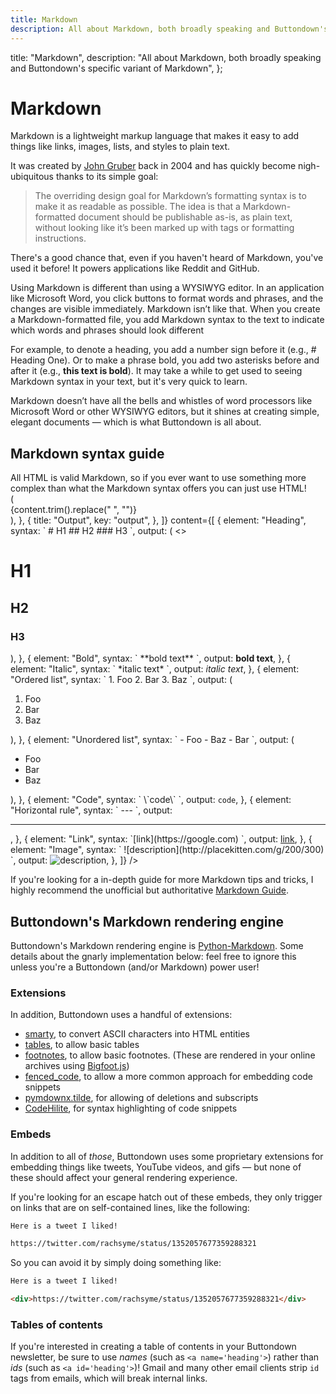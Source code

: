 ```yaml
---
title: Markdown
description: All about Markdown, both broadly speaking and Buttondown's specific variant of Markdown
---
```



  title: "Markdown",
  description:
    "All about Markdown, both broadly speaking and Buttondown's specific variant of Markdown",
};

# Markdown

Markdown is a lightweight markup language that makes it easy to add things like links, images, lists, and styles to plain text.

It was created by [John Gruber](https://daringfireball.net) back in 2004 and has quickly become nigh-ubiquitous thanks to its simple goal:

> The overriding design goal for Markdown’s formatting syntax is to make it as readable as possible. The idea is that a Markdown-formatted document should be publishable as-is, as plain text, without looking like it’s been marked up with tags or formatting instructions.

There's a good chance that, even if you haven't heard of Markdown, you've used it before! It powers applications like Reddit and GitHub.

Using Markdown is different than using a WYSIWYG editor. In an application like Microsoft Word, you click buttons to format words and phrases, and the changes are visible immediately. Markdown isn’t like that. When you create a Markdown-formatted file, you add Markdown syntax to the text to indicate which words and phrases should look different

For example, to denote a heading, you add a number sign before it (e.g., # Heading One). Or to make a phrase bold, you add two asterisks before and after it (e.g., **this text is bold**). It may take a while to get used to seeing Markdown syntax in your text, but it's very quick to learn.

Markdown doesn’t have all the bells and whistles of word processors like Microsoft Word or other WYSIWYG editors, but it shines at creating simple, elegant documents — which is what Buttondown is all about.

## Markdown syntax guide

<Notice variant="info">
  All HTML is valid Markdown, so if you ever want to use something more complex
  than what the Markdown syntax offers you can just use HTML!
</Notice>

<br />

<Table
  columns={[
    { title: "Element", key: "element" },
    {
      title: "Syntax",
      key: "syntax",
      component: (content) => (
        <div className="font-mono whitespace-pre">
          {content.trim().replace("      ", "")}
        </div>
      ),
    },
    {
      title: "Output",
      key: "output",
    },
  ]}
  content={[
    {
      element: "Heading",
      syntax: `
# H1
## H2
### H3
    `,
      output: (
        <>
          <h1>H1</h1>
          <h2>H2</h2>
          <h3>H3</h3>
        </>
      ),
    },
    {
      element: "Bold",
      syntax: `
      **bold text**
    `,
      output: <strong>bold text</strong>,
    },
    {
      element: "Italic",
      syntax: `
      *italic text*
    `,
      output: <em>italic text</em>,
    },
    {
      element: "Ordered list",
      syntax: `
1. Foo
2. Bar
3. Baz
    `,
      output: (
        <ol>
          <li>Foo</li>
          <li>Bar</li>
          <li>Baz</li>
        </ol>
      ),
    },
    {
      element: "Unordered list",
      syntax: `
- Foo
- Baz
- Bar
    `,
      output: (
        <ul>
          <li>Foo</li>
          <li>Bar</li>
          <li>Baz</li>
        </ul>
      ),
    },
    {
      element: "Code",
      syntax: `
      \`code\`
    `,
      output: <code>code</code>,
    },
    {
      element: "Horizontal rule",
      syntax: `
      ---
    `,
      output: <hr />,
    },
    {
      element: "Link",
      syntax: `[link](https://google.com)
    `,
      output: <a href="https://google.com">link</a>,
    },
    {
      element: "Image",
      syntax: `
      ![description](http://placekitten.com/g/200/300)
    `,
      output: <img src="http://placekitten.com/g/200/300" alt="description" />,
    },
  ]}
/>

If you're looking for a in-depth guide for more Markdown tips and tricks, I highly recommend the unofficial but authoritative [Markdown Guide](https://www.markdownguide.org).

## Buttondown's Markdown rendering engine

Buttondown's Markdown rendering engine is [Python-Markdown](https://github.com/Python-Markdown/markdown). Some details about the gnarly implementation below:
feel free to ignore this unless you're a Buttondown (and/or Markdown) power user!

### Extensions

In addition, Buttondown uses a handful of extensions:

- [smarty](https://python-markdown.github.io/extensions/smarty/), to convert ASCII characters into HTML entities
- [tables](https://python-markdown.github.io/extensions/tables/), to allow basic tables
- [footnotes](https://python-markdown.github.io/extensions/footnotes/), to allow basic footnotes. (These are rendered in your online archives using [Bigfoot.js](http://www.bigfootjs.com))
- [fenced_code](https://python-markdown.github.io/extensions/fenced_code_blocks/), to allow a more common approach for embedding code snippets
- [pymdownx.tilde](https://facelessuser.github.io/pymdown-extensions/extensions/tilde/), for allowing of deletions and subscripts
- [CodeHilite](https://python-markdown.github.io/extensions/code_hilite/), for syntax highlighting of code snippets

### Embeds

In addition to all of _those_, Buttondown uses some proprietary extensions for embedding things like tweets, YouTube videos, and gifs — but none of these should affect your general rendering experience.

If you're looking for an escape hatch out of these embeds, they only trigger on links that are on self-contained lines, like the following:

```markdown
Here is a tweet I liked!

https://twitter.com/rachsyme/status/1352057677359288321
```

So you can avoid it by simply doing something like:

```markdown
Here is a tweet I liked!

<div>https://twitter.com/rachsyme/status/1352057677359288321</div>
```

### Tables of contents

If you're interested in creating a table of contents in your Buttondown newsletter, be sure to
use _names_ (such as `<a name='heading'>`) rather than _ids_ (such as `<a id='heading'>`)! Gmail
and many other email clients strip `id` tags from emails, which will break internal links.

